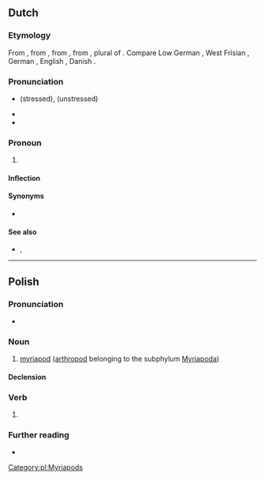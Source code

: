 ==Dutch==

===Etymology===
From {{inh|nl|dum|wi}}, from {{inh|nl|odt|wī}}, from {{inh|nl|gem-pro|*wīz}}, from {{der|nl|ine-pro|*wéy-}}, plural of {{m|ine-pro|*éǵh₂}}. Compare Low German {{m|nds|wi}}, West Frisian {{m|fy|wy}}, German {{m|de|wir}}, English {{m|en|we}}, Danish {{m|da|vi}}.

===Pronunciation===
* {{IPA|/ʋɛi̯/|lang=nl}} (stressed), {{IPA|/ʋə/|lang=nl}} (unstressed)
* {{audio|Nl-wij.ogg|audio|lang=nl}}
* {{homophones|lang=nl|wei}}

===Pronoun===
{{head|nl|pronoun|cat2=personal pronouns}}

# {{n-g|the [[first-person]] [[plural]] [[personal pronoun]]; refers to the speakers}}

====Inflection====
{{nl-decl-personal pronouns}}

====Synonyms====
* {{l|nl|we}}

====See also====
* {{l|nl|ons}}, {{l|nl|onze}}

----

==Polish==
{{wikipedia|lang=pl}}

===Pronunciation===
* {{pl-IPA}}

===Noun===
{{pl-noun|m-an}}

# [[myriapod]] ([[arthropod]] belonging to the subphylum [[Myriapoda]])

====Declension====
{{pl-decl-noun-m-an}}

===Verb===
{{head|pl|verb form}}

# {{inflection of|wić||2|s|impr|pres|lang=pl}}

===Further reading===
* {{R:PWN}}

[[Category:pl:Myriapods]]